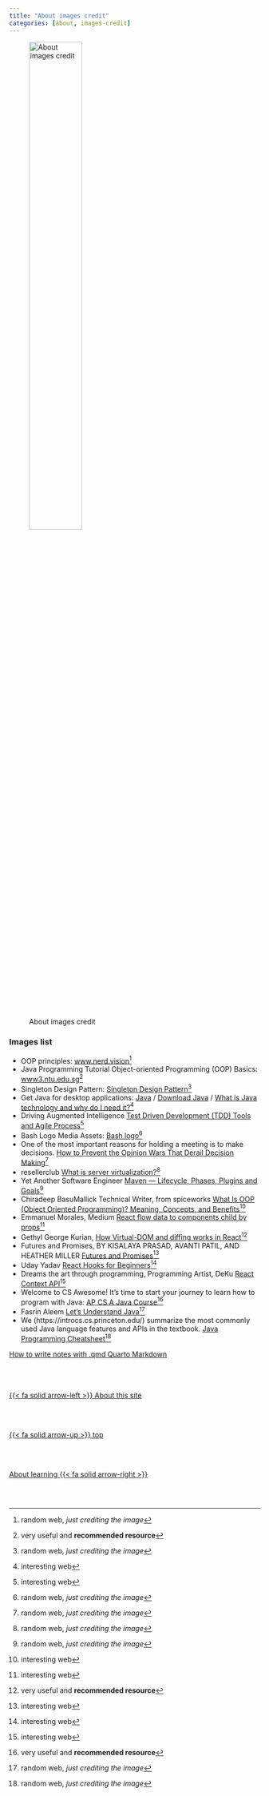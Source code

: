```yaml
---
title: "About images credit"
categories: [about, images-credit]
---
```


![About images credit](/images/home/frontimagealbertprofeweb-about.png){width=50%}

### Images list

- OOP principles: [www.nerd.vision](https://www.nerd.vision/post/polymorphism-encapsulation-data-abstraction-and-inheritance-in-object-oriented-programming){.external}[^1]
- Java Programming Tutorial Object-oriented Programming (OOP) Basics: [www3.ntu.edu.sg](https://www3.ntu.edu.sg/home/ehchua/programming/java/J3a_OOPBasics.html){.external}[^2]
- Singleton Design Pattern: [Singleton Design Pattern](https://springhow.com/singleton-pattern/){.external}[^1]
- Get Java for desktop applications: [Java](https://www.java.com/en/) / [Download Java](https://www.java.com/en/download/) / [What is Java technology and why do I need it?](https://www.java.com/en/download/help/whatis_java.html){.external}[^3]
- Driving Augmented Intelligence [Test Driven Development (TDD) Tools and Agile Process](https://www.xenonstack.com/blog/test-driven-development-java){.external}[^3]
- Bash Logo Media Assets: [Bash logo](https://bashlogo.com/){.external}[^1]
- One of the most important reasons for holding a meeting is to make decisions. [How to Prevent the Opinion Wars That Derail Decision Making](https://blog.lucidmeetings.com/blog/how-to-prevent-the-opinion-wars-that-derail-decision-making){.external}[^1]
- resellerclub [What is server virtualization?](https://blog.resellerclub.com/what-is-a-hypervisor-and-how-does-it-work/){.external}[^1]
- Yet Another Software Engineer [Maven — Lifecycle, Phases, Plugins and Goals](https://medium.com/@yetanothersoftwareengineer/maven-lifecycle-phases-plugins-and-goals-25d8e33fa22){.external}[^1]
- Chiradeep BasuMallick Technical Writer, from spiceworks [What Is OOP (Object Oriented Programming)? Meaning, Concepts, and Benefits](https://www.spiceworks.com/tech/devops/articles/object-oriented-programming/){.external}[^3]
- Emmanuel Morales, Medium [React flow data to components child by props](https://medium.embengineering.com/in-react-js-data-flows-in-one-direction-from-parent-to-child-841103ed3aed){.external}[^3]
- Gethyl George Kurian, [How Virtual-DOM and diffing works in React](https://medium.com/@gethylgeorge/how-virtual-dom-and-diffing-works-in-react-6fc805f9f84e){.external}[^2]
- Futures and Promises, BY KISALAYA PRASAD, AVANTI PATIL, AND HEATHER MILLER [Futures and Promises](https://web.archive.org/web/20201117004053/https://dist-prog-book.com/chapter/2/futures.html){.external}[^3]
- Uday Yadav [React Hooks for Beginners](https://dev.to/dev117uday/react-hooks-0-to-hero-4b7o){.external}[^3]
- Dreams the art through programming, Programming Artist, DeKu [React Context API](https://dev-yakuza.posstree.com/en/react/context-api/){.external}[^3]
- Welcome to CS Awesome! It’s time to start your journey to learn how to program with Java: [AP CS A Java Course](https://runestone.academy/ns/books/published/csawesome/index.html){.external}[^2]
- Fasrin Aleem [Let’s Understand Java](https://medium.com/nerd-for-tech/lets-understand-java-261b2e6bcf2e){.external}[^1]
- We (https://introcs.cs.princeton.edu/) summarize the most commonly used Java language features and APIs in the textbook. [Java Programming Cheatsheet](https://introcs.cs.princeton.edu/java/11cheatsheet/){.external}[^1]


[^1]: random web, *just crediting the image*
[^2]: very useful and **recommended resource**
[^3]: interesting web

[How to write notes with .qmd Quarto Markdown](https://quarto.org/docs/authoring/footnotes-and-citations.html#footnotes)
<!--- navLinks -->
<br><br>
<div class=row>
<br>
<div class='column left previous'>
<br>
[{{< fa solid arrow-left >}} About this site](/about/about-this-site.qmd)
<br>
</div>
<br>
<div class='column center'>
<br>
[{{< fa solid arrow-up >}} top](#top)
<br>
</div>
<br>
<div class='column right next'>
<br>
[About learning  {{< fa solid arrow-right >}}](/about/about-learning-intro.qmd)
<br>
</div>
<br>
</div>
